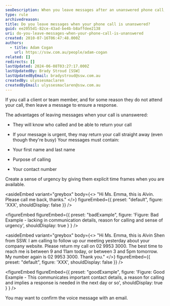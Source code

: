 ```yaml
---
seoDescription: When you leave messages after an unanswered phone call, provide your name, reason for calling, and contact number to ensure a timely response.
type: rule
archivedreason:
title: Do you leave messages when your phone call is unanswered?
guid: ee2055d1-82ce-43ad-be4b-b8affdee2138
uri: do-you-leave-messages-when-your-phone-call-is-unanswered
created: 2010-07-16T06:47:48.000Z
authors:
  - title: Adam Cogan
    url: https://ssw.com.au/people/adam-cogan
related: []
redirects: []
lastUpdated: 2024-06-08T03:27:17.000Z
lastUpdatedBy: Brady Stroud [SSW]
lastUpdatedByEmail: bradystroud@ssw.com.au
createdBy: ulyssesmaclaren
createdByEmail: ulyssesmaclaren@ssw.com.au
---
```


If you call a client or team member, and for some reason they do not attend your call, then leave a message to ensure a response.

The advantages of leaving messages when your call is unanswered:

- They will know who called and be able to return your call
- If your message is urgent, they may return your call straight away (even though they're busy)
Your messages must contain:

- Your first name and last name
- Purpose of calling
- Your contact number

Create a sense of urgency by giving them explicit time frames when you are available.

<asideEmbed
  variant="greybox"
  body={<>
    "Hi Ms. Emma, this is Alvin. Please call me back, thanks."
  </>}
  figureEmbed={{
    preset: "default",
    figure: 'XXX',
    shouldDisplay: false
  }}
/>

<figureEmbed figureEmbed={{
  preset: "badExample",
  figure: 'Figure: Bad Example - lacking in communication details, reason for calling and sense of urgency',
  shouldDisplay: true
} } />


<asideEmbed
  variant="greybox"
  body={<>
    "Hi Ms. Emma, this is Alvin Shen from SSW. I am calling to follow up our meeting yesterday about your company website. Please return my call on 02 9953 3000. The best time to reach me is between 9 and 11am today, or between 3 and 5pm tomorrow. My number again is 02 9953 3000. Thank you."
  </>}
  figureEmbed={{
    preset: "default",
    figure: 'XXX',
    shouldDisplay: false
  }}
/>

<figureEmbed figureEmbed={{
  preset: "goodExample",
  figure: 'Figure: Good Example - This communicates important contact details, a reason for calling and implies a response is needed in the next day or so',
  shouldDisplay: true
} } />


You may want to confirm the voice message with an email.
